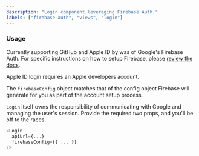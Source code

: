 ```yaml
---
description: "Login component leveraging Firebase Auth."
labels: ["firebase auth", "views", "login"]
---
```



### Usage

Currently supporting GitHub and Apple ID by was of Google's Firebase Auth. For specific instructions on how to setup Firebase, please [review the docs](https://firebase.google.com/docs/web/setup).

Apple ID login requires an Apple developers account.

The `firebaseConfig` object matches that of the config object Firebase will generate for you as part of the account setup process.

`Login` itself owns the responsibility of communicating with Google and managing the user's session. Provide the required two props, and you'll be off to the races.

```js
<Login
  apiUrl={...}
  firebaseConfig={{ ... }}
/>
```
